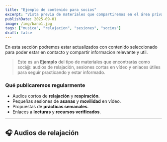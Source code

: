 ```yaml
---
title: "Ejemplo de contenido para socios"
excerpt: "Vista previa de materiales que compartiremos en el área privada: música de relajación, sesiones en vídeo y recursos de calidad."
publishDate: 2025-09-01
image: /img/bano1.jpg
tags: ["musica", "relajacion", "sesiones", "socios"]
draft: false
---
```



En esta sección podremos estar actualizados con contenido seleccionado para poder estar en contacto y compartir informacion relevante y util.

> Este es un **Ejemplo** del tipo de materiales que encontrarás como soci@: audios de relajación, sesiones cortas en vídeo y enlaces útiles para seguir practicando y estar informado.

### Qué publicaremos regularmente

- Audios cortos de **relajación** y **respiración**.
- Pequeñas sesiones de **asanas** y **movilidad** en vídeo.
- Propuestas de **prácticas semanales**.
- Enlaces a **lecturas** y **recursos verificados**.

---

## 🎧 Audios de relajación

<Audio src="/audio/relax.mp3" title="Relajación guiada — sonido ambiente y respiración" />

---

## 📚 Recursos recomendados, enlaces a publicaciones o articulos especializados

Para aprender más sobre los beneficios del yoga, te recomendamos este artículo:

- **Yoga para la salud (NIH)**: <a href="https://salud.nih.gov/recursos-de-salud/nih-noticias-de-salud/yoga-para-la-salud/yoga-para-la-salud" target="_blank" rel="noopener noreferrer">salud.nih.gov</a>

---

## 🎬 Sesiones breves en YouTube

<YouTube id="c3RqZZLhUG4" title="Respiración consciente" />

---

## 📷 Publicación en Instagram

<Instagram url="https://www.instagram.com/p/DLrXhgsoOQD/" caption="Publicaci��n de Instagram" />

---

## 🎵 Vídeos en TikTok
<TikTok url="https://www.tiktok.com/@soul_mind_body/video/6964433291302718725" title="Respiración consciente — TikTok" />


